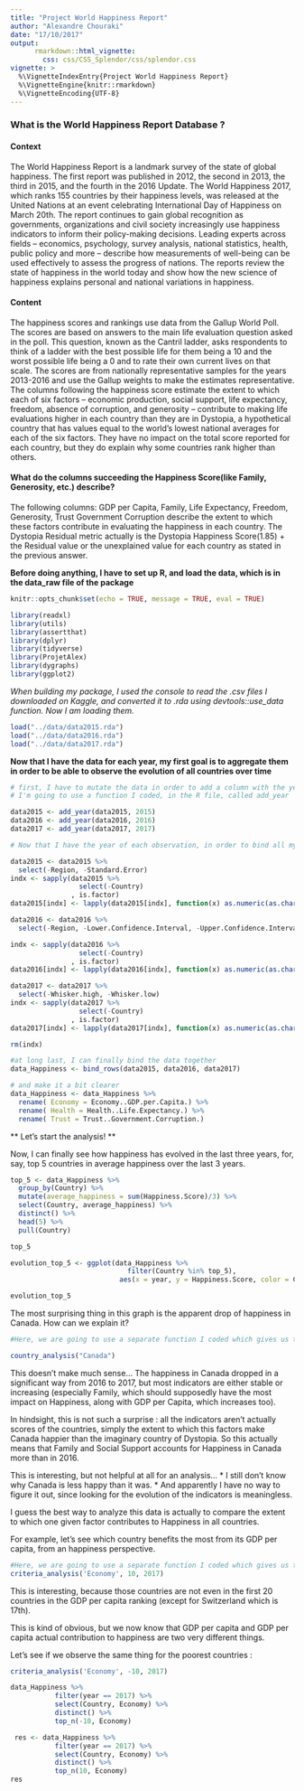 ```yaml
---
title: "Project World Happiness Report"
author: "Alexandre Chouraki"
date: "17/10/2017"
output: 
      rmarkdown::html_vignette:
        css: css/CSS_Splendor/css/splendor.css
vignette: >
  %\VignetteIndexEntry{Project World Happiness Report}
  %\VignetteEngine{knitr::rmarkdown}
  %\VignetteEncoding{UTF-8}
---
```


### What is the World Happiness Report Database ?

#### Context

The World Happiness Report is a landmark survey of the state of global happiness. The first report was published in 2012, the second in 2013, the third in 2015, and the fourth in the 2016 Update. The World Happiness 2017, which ranks 155 countries by their happiness levels, was released at the United Nations at an event celebrating International Day of Happiness on March 20th. The report continues to gain global recognition as governments, organizations and civil society increasingly use happiness indicators to inform their policy-making decisions. Leading experts across fields – economics, psychology, survey analysis, national statistics, health, public policy and more – describe how measurements of well-being can be used effectively to assess the progress of nations. The reports review the state of happiness in the world today and show how the new science of happiness explains personal and national variations in happiness.

#### Content

The happiness scores and rankings use data from the Gallup World Poll. The scores are based on answers to the main life evaluation question asked in the poll. This question, known as the Cantril ladder, asks respondents to think of a ladder with the best possible life for them being a 10 and the worst possible life being a 0 and to rate their own current lives on that scale. The scores are from nationally representative samples for the years 2013-2016 and use the Gallup weights to make the estimates representative. The columns following the happiness score estimate the extent to which each of six factors – economic production, social support, life expectancy, freedom, absence of corruption, and generosity – contribute to making life evaluations higher in each country than they are in Dystopia, a hypothetical country that has values equal to the world’s lowest national averages for each of the six factors. They have no impact on the total score reported for each country, but they do explain why some countries rank higher than others.

#### What do the columns succeeding the Happiness Score(like Family, Generosity, etc.) describe?

The following columns: GDP per Capita, Family, Life Expectancy, Freedom, Generosity, Trust Government Corruption describe the extent to which these factors contribute in evaluating the happiness in each country. The Dystopia Residual metric actually is the Dystopia Happiness Score(1.85) + the Residual value or the unexplained value for each country as stated in the previous answer.

**Before doing anything, I have to set up R, and load the data, which is in the data_raw file of the package**

```r
knitr::opts_chunk$set(echo = TRUE, message = TRUE, eval = TRUE)
```

```r
library(readxl)
library(utils)
library(assertthat)
library(dplyr)
library(tidyverse)
library(ProjetAlex)
library(dygraphs)
library(ggplot2)
```

*When building my package, I used the console to read the .csv files I downloaded on Kaggle, and converted it to .rda using devtools::use_data function. Now I am loading them.*

```r
load("../data/data2015.rda")
load("../data/data2016.rda")
load("../data/data2017.rda")

```


**Now that I have the data for each year, my first goal is to aggregate them in order to be able to observe the evolution of all countries over time**

```r
# first, I have to mutate the data in order to add a column with the year in each database
# I'm going to use a function I coded, in the R file, called add_year

data2015 <- add_year(data2015, 2015)
data2016 <- add_year(data2016, 2016)
data2017 <- add_year(data2017, 2017)

```

```r
# Now that I have the year of each observation, in order to bind all my data together, I have to tidy it so I have the same columns in each of my dataframes, and only vectors

data2015 <- data2015 %>% 
  select(-Region, -Standard.Error)
indx <- sapply(data2015 %>% 
                 select(-Country)
               , is.factor)
data2015[indx] <- lapply(data2015[indx], function(x) as.numeric(as.character(x)))

data2016 <- data2016 %>% 
  select(-Region, -Lower.Confidence.Interval, -Upper.Confidence.Interval)

indx <- sapply(data2016 %>% 
                 select(-Country)
               , is.factor)
data2016[indx] <- lapply(data2016[indx], function(x) as.numeric(as.character(x)))

data2017 <- data2017 %>% 
  select(-Whisker.high, -Whisker.low)
indx <- sapply(data2017 %>% 
                 select(-Country)
               , is.factor)
data2017[indx] <- lapply(data2017[indx], function(x) as.numeric(as.character(x)))

rm(indx)
```

```r
#at long last, I can finally bind the data together
data_Happiness <- bind_rows(data2015, data2016, data2017)

```

```r
# and make it a bit clearer
data_Happiness <- data_Happiness %>% 
  rename( Economy = Economy..GDP.per.Capita.) %>% 
  rename( Health = Health..Life.Expectancy.) %>% 
  rename( Trust = Trust..Government.Corruption.)
```

** Let's start the analysis! **

Now, I can finally see how happiness has evolved in the last three years, for, say, top 5 countries in average happiness over the last 3 years.

```r
top_5 <- data_Happiness %>%
  group_by(Country) %>% 
  mutate(average_happiness = sum(Happiness.Score)/3) %>% 
  select(Country, average_happiness) %>% 
  distinct() %>% 
  head(5) %>% 
  pull(Country)

top_5

evolution_top_5 <- ggplot(data_Happiness %>% 
                             filter(Country %in% top_5),
                           aes(x = year, y = Happiness.Score, color = Country)) + geom_line() + theme_classic()   

evolution_top_5
```

The most surprising thing in this graph is the apparent drop of happiness in Canada.
How can we explain it? 

```r
#Here, we are going to use a separate function I coded which gives us the evolution of the main indicators for any given country

country_analysis("Canada")
```

This doesn't make much sense... The happiness in Canada dropped in a significant way from 2016 to 2017, but most indicators are either stable or increasing (especially Family, which should supposedly have the most impact on Happiness, along with GDP per Capita, which increases too). 

In hindsight, this is not such a surprise : all the indicators aren't actually scores of the countries, simply the extent to which this factors make Canada happier than the imaginary country of Dystopia. So this actually means that Family and Social Support accounts for Happiness in Canada more than in 2016. 

This is interesting, but not helpful at all for an analysis...
* I still don't know why Canada is less happy than it was.
* And apparently I have no way to figure it out, since looking for the evolution of the indicators is meaningless.

I guess the best way to analyze this data is actually to compare the extent to which one given factor contributes to Happiness in all countries. 

For example, let's see which country benefits the most from its GDP per capita, from an happiness perspective. 

```r
#Here, we are going to use a separate function I coded which gives us the list of best/worst ranking countries for a given year and a given criteria
criteria_analysis('Economy', 10, 2017)
```

This is interesting, because those countries are not even in the first 20 countries in the GDP per capita ranking (except for Switzerland which is 17th). 

This is kind of obvious, but we now know that GDP per capita and GDP per capita actual contribution to happiness are two very different things.

Let's see if we observe the same thing for the poorest countries : 

```r
criteria_analysis('Economy', -10, 2017)

data_Happiness %>%
           filter(year == 2017) %>%
           select(Country, Economy) %>%
           distinct() %>%
           top_n(-10, Economy)
```
  
```r
 res <- data_Happiness %>%
           filter(year == 2017) %>%
           select(Country, Economy) %>%
           distinct() %>%
           top_n(10, Economy)
res
```
